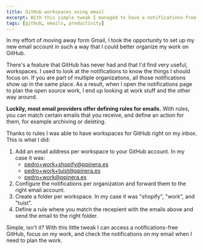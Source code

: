 ```yaml
---
title: GitHub workspaces using email
excerpt: With this simple tweak I managed to have a notifications-free GitHub dashboard with workspaces right on my email.
tags: [github, emails, productivity]
---
```


In my effort of moving away form Gmail, I took the opportunity to set up my new email account in such a way that I could better organize my work on GitHub. 

There's a feature that GitHub has never had and that I'd find very useful, workspaces. I used to look at the notifications to know the things I should focus on. If you are part of multiple organizations, all those notifications show up in the same place. As a result, when I open the notifications page to plan the open source work, I end up looking at work stuff and the other way around. 

**Luckily, most email providers offer defining rules for emails.** With rules, you can match certain emails that you receive, and define an action for them, for example archiving or deleting.

Thanks to rules I was able to have workspaces for GitHub right on my inbox. This is what I did:

1. Add an email address per workspace to your GitHub account. In my case it was:
    - pedro+work+shopify@ppinera.es
    - pedro+work+tuist@ppinera.es
    - pedro+work@ppinera.es
2. Configure the notifications per organization and forward them to the right email account.
3. Create a folder per workspace. In my case it was "shopify", "work", and "tuist".
4. Define a rule where you match the recepient with the emails above and send the email to the right folder.

Simple, isn't it? With this little tweak I can access a notifications-free GitHub, focus on my work, and check the notifications on my email when I need to plan the work.
